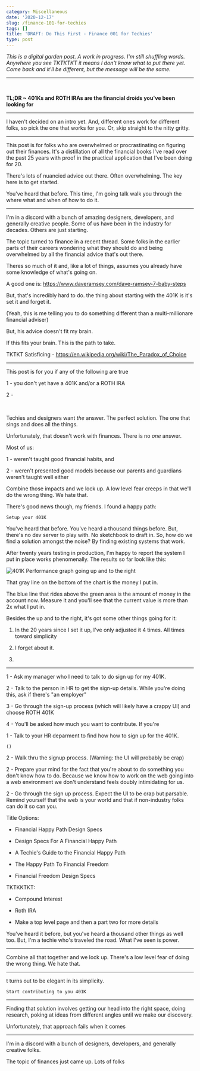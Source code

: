 ```yaml
---
category: Miscellaneous
date: '2020-12-17'
slug: /finance-101-for-techies
tags: []
title: 'DRAFT: Do This First - Finance 001 for Techies'
type: post
---
```



_This is a digital garden post. A work in progress. I'm still shuffling words. Anywhere you see TKTKTKT it means I don't know what to put there yet. Come back and it'll be different, but the message will be the same._

---


<br />

__TL;DR ~ 401Ks and ROTH IRAs are the financial droids you've been looking for__

---


I haven't decided on an intro yet. And, different ones work for different folks, so pick the one that works for you. Or, skip straight to the nitty gritty.

---



This post is for folks who are overwhelmed or procrastinating on figuring out their finances. It's a distillation of all the financial books I've read over the past 25 years with proof in the practical application that I've been doing for 20. 

There's lots of nuancied advice out there. Often overwhelming. The key here is to get started. 

You've heard that before. This time, I'm going talk walk you through the where what and when of how to do it. 

---



I'm in a discord with a bunch of amazing designers, developers, and generally creative people. Some of us have been in the industry for decades. Others are just starting. 

The topic turned to finance in a recent thread. Some folks in the earlier parts of their careers wondering what they should do and being overwhelmed by all the financial advice that's out there. 

Theres so much of it and, like a lot of things, assumes you already have some knowledge of what's going on. 

A good one is: https://www.daveramsey.com/dave-ramsey-7-baby-steps

But, that's incredibly hard to do. the thing about starting with the 401K is it's set it and forget it. 

(Yeah, this is me telling you to do something different than a multi-millionare financial adviser)

But, his advice doesn't fit my brain. 

If this fits your brain. This is the path to take. 

TKTKT Satisficing - https://en.wikipedia.org/wiki/The_Paradox_of_Choice




---






This post is for you if any of the following are true

1 - you don't yet have a 401K and/or a ROTH IRA

2 - 



<br />

Techies and designers want *the* answer. The perfect solution. The one that sings and does all the things.

Unfortunately, that doesn't work with finances. There is no *one* answer.

Most of us:

1 - weren't taught good financial habits, and

2 - weren't presented good models because our parents and guardians weren't taught well either

Combine those impacts and we lock up. A low level fear creeps in that we'll do the wrong thing. We hate that.

There's good news though, my friends. I found a happy path:

    Setup your 401K

You've heard that before. You've heard a thousand things before. But, there's no dev server to play with. No sketchbook to draft in. So, how do we find a solution amongst the noise? By finding existing systems that work. 

After twenty years testing in production, I'm happy to report the system I put in place works phenomenally. The results so far look like this:

![401K Performance graph going up and to the right](/401k-performance.png)

That gray line on the bottom of the chart is the money I put in. 

The blue line that rides above the green area is the amount of money in the account now. Measure it and you'll see that the current value is more than 2x what I put in. 





Besides the up and to the right, it's got some other things going for it:

1. In the 20 years since I set it up, I've only adjusted it 4 times. All times toward simplicity

2. I forget about it.

3. 


---



1 - Ask my manager who I need to talk to do sign up for my 401K.

2 - Talk to the person in HR to get the sign-up details. While you're doing this, ask if there's "an employer"

3 - Go through the sign-up process (which will likely have a crappy UI) and choose ROTH 401K

4 - You'll be asked how much you want to contribute. If you're 



1 - Talk to your HR deparment to find how how to sign up for the 401K. 

    ()



2 - Walk thru the signup process. (Warning: the UI will probably be crap)

2 - Prepare your mind for the fact that you're about to do something you don't know how to do. Because we know how to work on the web going into a web environment we don't understand feels doubly intimidating for us.

2 - Go through the sign up process. Expect the UI to be crap but parsable. Remind yourself that the web is your world and that if non-industry folks can do it so can you. 



Title Options:

- Financial Happy Path Design Specs

- Design Specs For A Financial Happy Path

- A Techie's Guide to the Financial Happy Path

- The Happy Path To Financial Freedom

- Financial Freedom Design Specs


TKTKKTKT:

- Compound Interest 

- Roth IRA

- Make a top level page and then a part two for more details



You've heard it before, but you've heard a thousand other things as well too. But, I'm a techie who's traveled the road. What I've seen is power. 


---



Combine all that together and we lock up. There's a low level fear of doing the wrong thing. We hate that. 


---



t turns out to be elegant in its simplicity. 

    Start contributing to you 401K



---



Finding that solution involves getting our head into the right space, doing research, poking at ideas from different angles until we make our discovery. 

Unfortunately, that approach fails when it comes 


---



I'm in a discord with a bunch of designers, developers, and generally creative folks.

The topic of finances just came up. Lots of folks